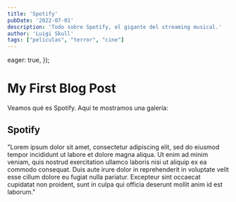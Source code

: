 ```yaml
---
title: 'Spotify'
pubDate: '2022-07-01'
description: 'Todo sobre Spotify, el gigante del streaming musical.'
author: 'Luigi Skull'
tags: ["peliculas", "terror", "cine"]
---
```



  eager: true,
});


<Carousel images={images} />

# My First Blog Post

Veamos qué es Spotify. Aquí te mostramos una galería:


## Spotify

"Lorem ipsum dolor sit amet, consectetur adipiscing elit, sed do eiusmod tempor incididunt ut labore et dolore magna aliqua. Ut enim ad minim veniam, quis nostrud exercitation ullamco laboris nisi ut aliquip ex ea commodo consequat. Duis aute irure dolor in reprehenderit in voluptate velit esse cillum dolore eu fugiat nulla pariatur. Excepteur sint occaecat cupidatat non proident, sunt in culpa qui officia deserunt mollit anim id est laborum."